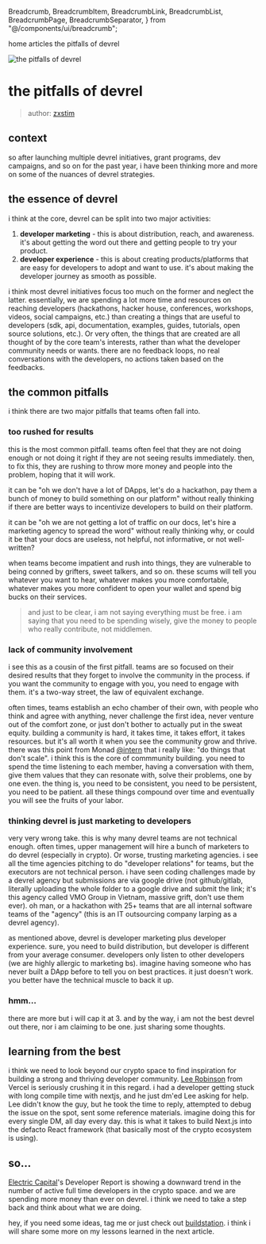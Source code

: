  Breadcrumb,
  BreadcrumbItem,
  BreadcrumbLink,
  BreadcrumbList,
  BreadcrumbPage,
  BreadcrumbSeparator,
} from "@/components/ui/breadcrumb";

<Breadcrumb className="mb-8">
  <BreadcrumbList>
    <BreadcrumbItem>
      <BreadcrumbLink href="/">home</BreadcrumbLink>
    </BreadcrumbItem>
    <BreadcrumbSeparator />
    <BreadcrumbItem>
      <BreadcrumbLink href="/articles">articles</BreadcrumbLink>
    </BreadcrumbItem>
    <BreadcrumbSeparator />
    <BreadcrumbItem>
      <BreadcrumbPage>the pitfalls of devrel</BreadcrumbPage>
    </BreadcrumbItem>
  </BreadcrumbList>
</Breadcrumb>

<Image
  src="/article-thumbnails/the-pitfalls-of-devrel-cover.png"
  alt="the pitfalls of devrel"
  width={1500}
  height={600}
  className="mb-8"
/>

# the pitfalls of devrel

> author: [zxstim](https://x.com/zxstim)

## context

so after launching multiple devrel initiatives, grant programs, dev campaigns, and so on for the past year, i have been thinking more and more on some of the nuances of devrel strategies.

## the essence of devrel

i think at the core, devrel can be split into two major activities:

1. **developer marketing** - this is about distribution, reach, and awareness. it's about getting the word out there and getting people to try your product.
2. **developer experience** - this is about creating products/platforms that are easy for developers to adopt and want to use. it's about making the developer journey as smooth as possible.

i think most devrel initiatives focus too much on the former and neglect the latter. essentially, we are spending a lot more time and resources on reaching developers (hackathons, hacker house, conferences, workshops, videos, social campaigns, etc.) than creating a things that are useful to developers (sdk, api, documentation, examples, guides, tutorials, open source solutions, etc.). Or very often, the things that are created are all thought of by the core team's interests, rather than what the developer community needs or wants. there are no feedback loops, no real conversations with the developers, no actions taken based on the feedbacks.

## the common pitfalls

i think there are two major pitfalls that teams often fall into.

### too rushed for results

this is the most common pitfall. teams often feel that they are not doing enough or not doing it right if they are not seeing results immediately. then, to fix this, they are rushing to throw more money and people into the problem, hoping that it will work.

it can be "oh we don't have a lot of DApps, let's do a hackathon, pay them a bunch of money to build something on our platform" without really thinking if there are better ways to incentivize developers to build on their platform.

it can be "oh we are not getting a lot of traffic on our docs, let's hire a marketing agency to spread the word" without really thinking why, or could it be that your docs are useless, not helpful, not informative, or not well-written?

when teams become impatient and rush into things, they are vulnerable to being conned by grifters, sweet talkers, and so on. these scums will tell you whatever you want to hear, whatever makes you more comfortable, whatever makes you more confident to open your wallet and spend big bucks on their services.

> and just to be clear, i am not saying everything must be free. i am saying that you need to be spending wisely, give the money to people who really contribute, not middlemen.

### lack of community involvement

i see this as a cousin of the first pitfall. teams are so focused on their desired results that they forget to involve the community in the process. if you want the community to engage with you, you need to engage with them. it's a two-way street, the law of equivalent exchange.

often times, teams establish an echo chamber of their own, with people who think and agree with anything, never challenge the first idea, never venture out of the comfort zone, or just don't bother to actually put in the sweat equity. building a community is hard, it takes time, it takes effort, it takes resources. but it's all worth it when you see the community grow and thrive. there was this point from Monad [@intern](https://x.com/intern) that i really like: "do things that don't scale". i think this is the core of commmunity building. you need to spend the time listening to each member, having a conversation with them, give them values that they can resonate with, solve their problems, one by one even. the thing is, you need to be consistent, you need to be persistent, you need to be patient. all these things compound over time and eventually you will see the fruits of your labor.

### thinking devrel is just marketing to developers

very very wrong take. this is why many devrel teams are not technical enough. often times, upper management will hire a bunch of marketers to do devrel (especially in crypto). Or worse, trusting marketing agencies. i see all the time agencies pitching to do "developer relations" for teams, but the executors are not technical person. i have seen coding challenges made by a devrel agency but submissions are via google drive (not github/gitlab, literally uploading the whole folder to a google drive and submit the link; it's this agency called VMO Group in Vietnam, massive grift, don't use them ever). oh man, or a hackathon with 25+ teams that are all internal software teams of the "agency" (this is an IT outsourcing company larping as a devrel agency).

as mentioned above, devrel is developer marketing plus developer experience. sure, you need to build distribution, but developer is different from your average consumer. developers only listen to other developers (we are highly allergic to marketing bs). imagine having someone who has never built a DApp before to tell you on best practices. it just doesn't work. you better have the technical muscle to back it up.

### hmm...

there are more but i will cap it at 3. and by the way, i am not the best devrel out there, nor i am claiming to be one. just sharing some thoughts.

## learning from the best

i think we need to look beyond our crypto space to find inspiration for building a strong and thriving developer community. [Lee Robinson](htts://x.com/leeerob) from Vercel is seriously crushing it in this regard. i had a developer getting stuck with long compile time with nextjs, and he just dm'ed Lee asking for help. Lee didn't know the guy, but he took the time to reply, attempted to debug the issue on the spot, sent some reference materials. imagine doing this for every single DM, all day every day. this is what it takes to build Next.js into the defacto React framework (that basically most of the crypto ecosystem is using).

## so...

[Electric Capital](https://x.com/ElectricCapital)'s Developer Report is showing a downward trend in the number of active full time developers in the crypto space. and we are spending more money than ever on devrel. i think we need to take a step back and think about what we are doing.

hey, if you need some ideas, tag me or just check out [buildstation](https://buildstation.org). i think i will share some more on my lessons learned in the next article.
